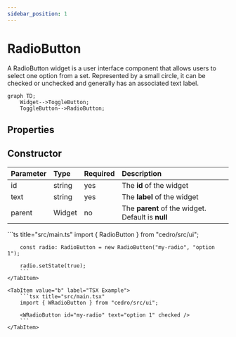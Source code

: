 ```yaml
---
sidebar_position: 1
---
```



# RadioButton

A RadioButton widget is a user interface component that allows users to select one option from a set. Represented by a small circle, it can be checked or unchecked and generally has an associated text label.

```mermaid
graph TD;
    Widget-->ToggleButton;
    ToggleButton-->RadioButton;
```

## Properties

<InheritsFromWidget name="RadioButton" fromName="ToggleButton" />

## Constructor

| Parameter | Type   | Required | Description                                       |
| :-------- | :----- | :------- | :------------------------------------------------ |
| id        | string | yes      | The **id** of the widget                          |
| text      | string | yes      | The **label** of the widget                       |
| parent    | Widget | no       | The **parent** of the widget. Default is **null** |

<Tabs>
    <TabItem value="a"  label="TS Example" default >
        ```ts title="src/main.ts"
        import { RadioButton } from "cedro/src/ui";

        const radio: RadioButton = new RadioButton("my-radio", "option 1");

        radio.setState(true);
        ```
    </TabItem>

    <TabItem value="b" label="TSX Example">
        ```tsx title="src/main.tsx"
        import { WRadioButton } from "cedro/src/ui";

        <WRadioButton id="my-radio" text="option 1" checked />
        ```
    </TabItem>

</Tabs>
